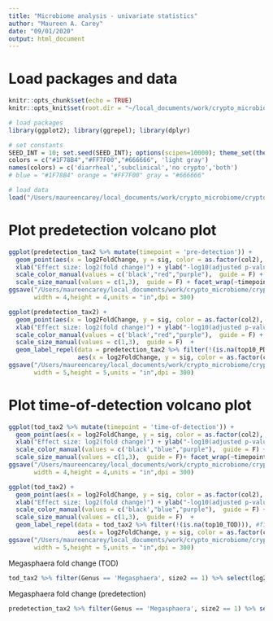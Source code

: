 ```yaml
---
title: "Microbiome analysis - univariate statistics"
author: "Maureen A. Carey"
date: "09/01/2020"
output: html_document
---
```


# Load packages and data

```r

knitr::opts_chunk$set(echo = TRUE)
knitr::opts_knit$set(root.dir = "~/local_documents/work/crypto_microbiome/cryptosporidium_microbiome/")

# load packages
library(ggplot2); library(ggrepel); library(dplyr)

# set constants
SEED_INT = 10; set.seed(SEED_INT); options(scipen=10000); theme_set(theme_bw())
colors = c("#1F78B4","#FF7F00","#666666", 'light gray')
names(colors) = c('diarrheal','subclinical','no crypto','both')
# blue = "#1F78B4" orange = "#FF7F00" gray = "#666666"

# load data
load("/Users/maureencarey/local_documents/work/crypto_microbiome/cryptosporidium_microbiome/results/P4output_plot_2020_09_11.RData")

```

# Plot predetection volcano plot

```r

ggplot(predetection_tax2 %>% mutate(timepoint = 'pre-detection')) + 
  geom_point(aes(x = log2FoldChange, y = sig, color = as.factor(col2), size = as.factor(size2) ), alpha = .2)+
  xlab("Effect size: log2(fold change)") + ylab("-log10(adjusted p-value)")+
  scale_color_manual(values = c('black',"red","purple"),  guide = F) +
  scale_size_manual(values = c(1,3),  guide = F) + facet_wrap(~timepoint)
ggsave("/Users/maureencarey/local_documents/work/crypto_microbiome/cryptosporidium_microbiome/figures/Fig4B_univar_PD.png",
       width = 4,height = 4,units = "in",dpi = 300)

ggplot(predetection_tax2) + 
  geom_point(aes(x = log2FoldChange, y = sig, color = as.factor(col2), size = as.factor(size2) ), alpha = .2)+
  xlab("Effect size: log2(fold change)") + ylab("-log10(adjusted p-value)")+
  scale_color_manual(values = c('black',"red","purple"),  guide = F) +
  scale_size_manual(values = c(1,3),  guide = F)  + 
  geom_label_repel(data = predetection_tax2 %>% filter(!(is.na(top10_PD))), #filter(lab == 1), 
                   aes(x = log2FoldChange, y = sig, color = as.factor(col2), label = var)) + xlim(-5,4)
ggsave("/Users/maureencarey/local_documents/work/crypto_microbiome/cryptosporidium_microbiome/figures/FOR_REF_Fig4B_univar_PD.png",
       width = 5,height = 5,units = "in",dpi = 300)

```

# Plot time-of-detection volcano plot

```r

ggplot(tod_tax2 %>% mutate(timepoint = 'time-of-detection')) + 
  geom_point(aes(x = log2FoldChange, y = sig, color = as.factor(col2), size = as.factor(size2) ), alpha = .2)+
  xlab("Effect size: log2(fold change)") + ylab("-log10(adjusted p-value)")+
  scale_color_manual(values = c('black',"blue","purple"),  guide = F) +
  scale_size_manual(values = c(1,3),  guide = F)+ facet_wrap(~timepoint)
ggsave("/Users/maureencarey/local_documents/work/crypto_microbiome/cryptosporidium_microbiome/figures/Fig4B_univar_TOD.png",
       width = 4,height = 4,units = "in",dpi = 300)

ggplot(tod_tax2) + 
  geom_point(aes(x = log2FoldChange, y = sig, color = as.factor(col2), size = as.factor(size2) ), alpha = .2)+
  xlab("Effect size: log2(fold change)") + ylab("-log10(adjusted p-value)")+
  scale_color_manual(values = c('black',"blue","purple"),  guide = F) +
  scale_size_manual(values = c(1,3),  guide = F)  + 
  geom_label_repel(data = tod_tax2 %>% filter(!(is.na(top10_TOD))), #filter(lab == 1), 
                   aes(x = log2FoldChange, y = sig, color = as.factor(col2), label = var)) + xlim(-5,4)
ggsave("/Users/maureencarey/local_documents/work/crypto_microbiome/cryptosporidium_microbiome/figures/FOR_REF_Fig4B_univar_TOD.png",
       width = 5,height = 5,units = "in",dpi = 300)

```

Megasphaera fold change (TOD)
```r

tod_tax2 %>% filter(Genus == 'Megasphaera', size2 == 1) %>% select(log2FoldChange,padj)

```

Megasphaera fold change (predetection)
```r

predetection_tax2 %>% filter(Genus == 'Megasphaera', size2 == 1) %>% select(log2FoldChange,padj)

```

